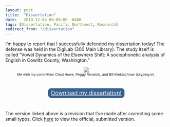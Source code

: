 ```yaml
---
layout: post
title:  "Dissertation"
date:   2019-12-04 09:00:00 -0400
tags: [Dissertation, Pacific Northwest, Research]
redirect_from: "/dissertation"
---
```


I'm happy to report that I successfully defended my dissertation today! The defense was held in the DigiLab (300 Main Library). The study itself is called "Vowel Dynamics of the Elsewhere Shift: A sociophonetic analysis of English in Cowlitz County, Washington."

<center style="font-size: 75%;">

<img src="/images/photos/dissertation_defense.jpg" class="rounded"/> <br/> Me with my committee: Chad Howe, Peggy Renwick, and Bill Kretzschmar (skyping in). <br/> <br/> <br/>

</center>

<center>

<div>

<a style="font-size:125%; 
          color: whitesmoke; 
          background: #376092;
          border: 0px solid 376092;
          border-radius: 7pt;
          padding: 0.25em 0.5em;
          margin: 0.5em 1em;
          text-align: center;" 
    href="/downloads/200417-dissertation-revised.pdf"
    title="Dissertation" 
    class="nodot">Download my dissertation!</a>

</div>

</center>

<br/>

The version linked above is a revision that I've made after correcting some small typos. Click [here](https://search.proquest.com/docview/2412335574/398995AF274140D8PQ/1?accountid=4488) to view the official, submitted version.

